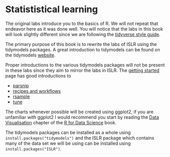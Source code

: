 # Statististical learning

The original labs introduce you to the basics of R. We will not repeat that endeavor here as it was done well. You will notice that the labs in this book will look slightly different since we are following the [tidyverse style guide](https://style.tidyverse.org/).

The primary purpose of this book is to rewrite the labs of ISLR using the tidymodels packages. A great introduction to tidymodels can be found on the tidymodels [website](https://www.tidymodels.org/).

Proper introductions to the various tidymodels packages will not be present in these labs since they aim to mirror the labs in ISLR. The [getting started](https://www.tidymodels.org/start/) page has good introductions to

- [parsnip](https://www.tidymodels.org/start/models/)
- [recipes and workflows](https://www.tidymodels.org/start/recipes/)
- [rsample](https://www.tidymodels.org/start/resampling/)
- [tune](https://www.tidymodels.org/start/tuning/)

The charts whenever possible will be created using ggplot2, if you are unfamiliar with ggplot2 I would recommend you start by reading the [Data Visualisation](https://r4ds.had.co.nz/data-visualisation.html) chapter of the [R for Data Science](https://r4ds.had.co.nz/index.html) book.

The tidymodels packages can be installed as a whole using `install.packages("tidymodels")` and the ISLR package which contains many of the data set we will be using can be installed using `install.packages("ISLR")`.
